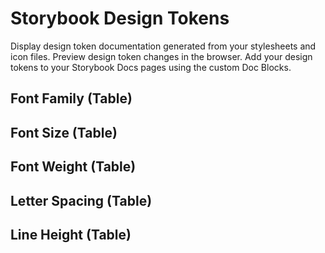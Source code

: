 
<Meta title="Tokens/Typography" />

# Storybook Design Tokens

Display design token documentation generated from your stylesheets and icon files. Preview design token changes in the browser. Add your design tokens to your Storybook Docs pages using the custom Doc Blocks.

## Font Family (Table)

<DesignTokenDocBlock
  categoryName="Font Families"
  viewType="table"
  maxHeight="none"
/>

## Font Size (Table)

<DesignTokenDocBlock
  categoryName="Font Sizes"
  viewType="table"
  maxHeight="none"
/>

## Font Weight (Table)

<DesignTokenDocBlock
  categoryName="Font Weights"
  viewType="table"
  maxHeight="none"
/>

## Letter Spacing (Table)

<DesignTokenDocBlock
  categoryName="Letter Spacings"
  viewType="table"
  maxHeight="none"
/>

## Line Height (Table)

<DesignTokenDocBlock
  categoryName="Line Heights"
  viewType="table"
  maxHeight="none"
/>
